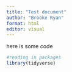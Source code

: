 ```yaml
---
title: "Test document"
author: "Brooke Ryan"
format: html
editor: visual
---
```


here is some code
```r
#reading in packages
library(tidyverse)
```

